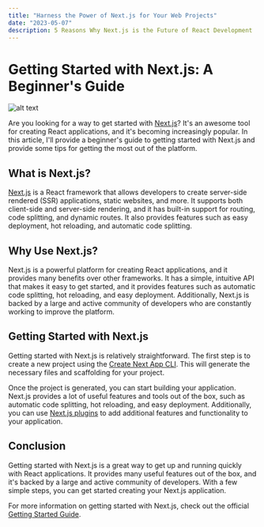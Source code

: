 ```yaml
---
title: "Harness the Power of Next.js for Your Web Projects"
date: "2023-05-07"
description: 5 Reasons Why Next.js is the Future of React Development
---
```

# Getting Started with Next.js: A Beginner's Guide

![alt text](https://images.unsplash.com/photo-1566561511823-a5570c4983ab?crop=entropy&cs=tinysrgb&fit=max&fm=jpg&ixid=MnwxNTY3OTN8MHwxfHJhbmRvbXx8fHx8fHx8fDE2ODM0NTUxMjE&ixlib=rb-4.0.3&q=80&w=1080 "Getting Started with Next.js")

Are you looking for a way to get started with [Next.js](https://nextjs.org/)? It's an awesome tool for creating React applications, and it's becoming increasingly popular. In this article, I'll provide a beginner's guide to getting started with Next.js and provide some tips for getting the most out of the platform.

## What is Next.js?

[Next.js](https://nextjs.org/) is a React framework that allows developers to create server-side rendered (SSR) applications, static websites, and more. It supports both client-side and server-side rendering, and it has built-in support for routing, code splitting, and dynamic routes. It also provides features such as easy deployment, hot reloading, and automatic code splitting.

## Why Use Next.js?

Next.js is a powerful platform for creating React applications, and it provides many benefits over other frameworks. It has a simple, intuitive API that makes it easy to get started, and it provides features such as automatic code splitting, hot reloading, and easy deployment. Additionally, Next.js is backed by a large and active community of developers who are constantly working to improve the platform.

## Getting Started with Next.js

Getting started with Next.js is relatively straightforward. The first step is to create a new project using the [Create Next App CLI](https://www.npmjs.com/package/create-next-app). This will generate the necessary files and scaffolding for your project.

Once the project is generated, you can start building your application. Next.js provides a lot of useful features and tools out of the box, such as automatic code splitting, hot reloading, and easy deployment. Additionally, you can use [Next.js plugins](https://nextjs.org/docs/advanced-features/plugin-api) to add additional features and functionality to your application.

## Conclusion

Getting started with Next.js is a great way to get up and running quickly with React applications. It provides many useful features out of the box, and it's backed by a large and active community of developers. With a few simple steps, you can get started creating your Next.js application.

For more information on getting started with Next.js, check out the official [Getting Started Guide](https://nextjs.org/docs/getting-started).